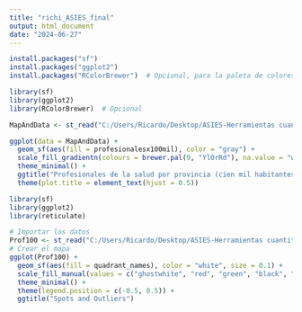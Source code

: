 ```yaml
---
title: "richi_ASIES_final"
output: html_document
date: "2024-06-27"
---
```


```r
install.packages("sf")
install.packages("ggplot2")
install.packages("RColorBrewer")  # Opcional, para la paleta de colores

```
```r
library(sf)
library(ggplot2)
library(RColorBrewer)  # Opcional

```

```r
MapAndData <- st_read("C:/Users/Ricardo/Desktop/ASIES-Herramientas cuantitativas/TF/TFuu/richiespacial.geojson")

```
```r
ggplot(data = MapAndData) +
  geom_sf(aes(fill = profesionalesx100mil), color = "gray") +
  scale_fill_gradientn(colours = brewer.pal(9, "YlOrRd"), na.value = "white", name = "Cantidad") +
  theme_minimal() +
  ggtitle("Profesionales de la salud por provincia (cien mil habitantes) - MAPA DE CALOR") +
  theme(plot.title = element_text(hjust = 0.5))

```

```r
library(sf)
library(ggplot2)
library(reticulate)
```

```r
# Importar los datos
Prof100 <- st_read("C:/Users/Ricardo/Desktop/ASIES-Herramientas cuantitativas/TF/TFuu/richiespacial.gpkg")
# Crear el mapa
ggplot(Prof100) +
  geom_sf(aes(fill = quadrant_names), color = "white", size = 0.1) +
  scale_fill_manual(values = c("ghostwhite", "red", "green", "black", "orange")) +
  theme_minimal() +
  theme(legend.position = c(-0.5, 0.5)) +
  ggtitle("Spots and Outliers")
```

